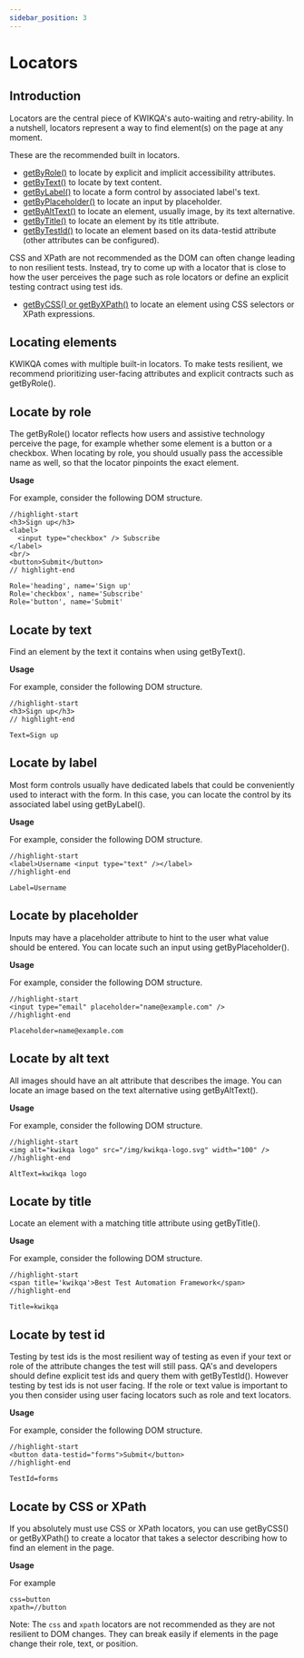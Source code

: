---
sidebar_position: 3
---

# Locators

## Introduction

Locators are the central piece of KWIKQA's auto-waiting and retry-ability. In a nutshell, locators represent a way to find element(s) on the page at any moment.

These are the recommended built in locators.

- [getByRole()](#locate-by-role) to locate by explicit and implicit accessibility attributes.
- [getByText()](#locate-by-text) to locate by text content.
- [getByLabel()](#locate-by-label) to locate a form control by associated label's text.
- [getByPlaceholder()](#locate-by-placeholder) to locate an input by placeholder.
- [getByAltText()](#locate-by-alt-text) to locate an element, usually image, by its text alternative.
- [getByTitle()](#locate-by-title) to locate an element by its title attribute.
- [getByTestId()](#locate-by-test-id) to locate an element based on its data-testid attribute (other attributes can be configured).

CSS and XPath are not recommended as the DOM can often change leading to non resilient tests. Instead, try to come up with a locator that is close to how the user perceives the page such as role locators or define an explicit testing contract using test ids.
- [getByCSS() or getByXPath()](#locate-by-css-or-xpath) to locate an element using CSS selectors or XPath expressions.

## Locating elements
KWIKQA comes with multiple built-in locators. To make tests resilient, we recommend prioritizing user-facing attributes and explicit contracts such as getByRole().

## Locate by role

The getByRole() locator reflects how users and assistive technology perceive the page, for example whether some element is a button or a checkbox. When locating by role, you should usually pass the accessible name as well, so that the locator pinpoints the exact element.

**Usage**

For example, consider the following DOM structure.
```text
//highlight-start
<h3>Sign up</h3>
<label>
  <input type="checkbox" /> Subscribe
</label>
<br/>
<button>Submit</button>
// highlight-end

Role='heading', name='Sign up'
Role='checkbox', name='Subscribe'
Role='button', name='Submit'
```

## Locate by text

Find an element by the text it contains when using getByText().

**Usage**

For example, consider the following DOM structure.
```text
//highlight-start
<h3>Sign up</h3>
// highlight-end

Text=Sign up
```

## Locate by label

Most form controls usually have dedicated labels that could be conveniently used to interact with the form. In this case, you can locate the control by its associated label using getByLabel().

**Usage**

For example, consider the following DOM structure.
```text
//highlight-start
<label>Username <input type="text" /></label>
//highlight-end

Label=Username
```

## Locate by placeholder

Inputs may have a placeholder attribute to hint to the user what value should be entered. You can locate such an input using getByPlaceholder().

**Usage**

For example, consider the following DOM structure.
```text
//highlight-start
<input type="email" placeholder="name@example.com" />
//highlight-end

Placeholder=name@example.com
```

## Locate by alt text

All images should have an alt attribute that describes the image. You can locate an image based on the text alternative using getByAltText().

**Usage**

For example, consider the following DOM structure.
```text
//highlight-start
<img alt="kwikqa logo" src="/img/kwikqa-logo.svg" width="100" />
//highlight-end

AltText=kwikqa logo
```

## Locate by title

Locate an element with a matching title attribute using getByTitle().

**Usage**

For example, consider the following DOM structure.
```text
//highlight-start
<span title='kwikqa'>Best Test Automation Framework</span>
//highlight-end

Title=kwikqa
```

## Locate by test id

Testing by test ids is the most resilient way of testing as even if your text or role of the attribute changes the test will still pass. QA's and developers should define explicit test ids and query them with getByTestId(). However testing by test ids is not user facing. If the role or text value is important to you then consider using user facing locators such as role and text locators.

**Usage**

For example, consider the following DOM structure.
```text
//highlight-start
<button data-testid="forms">Submit</button>
//highlight-end

TestId=forms
```

## Locate by CSS or XPath

If you absolutely must use CSS or XPath locators, you can use getByCSS() or getByXPath() to create a locator that takes a selector describing how to find an element in the page. 

**Usage**

For example
```text
css=button
xpath=//button
```

Note: The `css` and `xpath` locators are not recommended as they are not resilient to DOM changes. They can break easily if elements in the page change their role, text, or position.